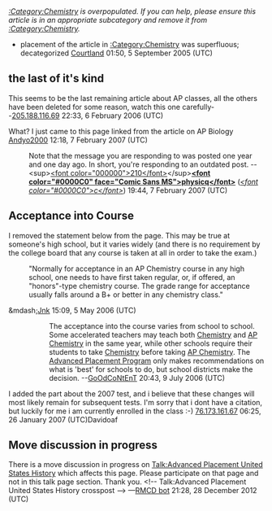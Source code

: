 <article id="2616291" title=Talk:AP Chemistry>
	<talkpage id="2616291" title="Talk:AP Chemistry">
{{WikiProject Education}}
''[[:Category:Chemistry]] is overpopulated. If you can help, please ensure this article is in an appropriate subcategory and remove it from [[:Category:Chemistry]].''
* placement of the article in [[:Category:Chemistry]] was superfluous; decategorized [[User:Ceyockey|Courtland]] 01:50, 5 September 2005 (UTC)

==the last of it's kind==
This seems to be the last remaining article about AP classes, all the others have been deleted for some reason, watch this one carefully--[[User:205.188.116.69|205.188.116.69]] 22:33, 6 February 2006 (UTC)

What? I just came to this page linked from the article on AP Biology 
[[User:Andyo2000|Andyo2000]] 12:18, 7 February 2007 (UTC)

:Note that the message you are responding to was posted one year and one day ago. In short, you're responding to an outdated post. --&lt;sup&gt;[[User talk:Physicq210|&lt;font color=&quot;000000&quot;&gt;210&lt;/font&gt;]]&lt;/sup&gt;'''[[User:Physicq210|&lt;font color=&quot;#0000C0&quot; face=&quot;Comic Sans MS&quot;&gt;physicq&lt;/font&gt;]]''' (''[[Special:Contributions/Physicq210|&lt;font color=&quot;#0000C0&quot;&gt;c&lt;/font&gt;]]'') 19:44, 7 February 2007 (UTC)

==Acceptance into Course==
I removed the statement below from the page. This may be true at someone's high school, but it varies widely (and there is no requirement by the college board that any course is taken at all in order to take the exam.)

:&quot;Normally for acceptance in an AP Chemistry course in any high school, one needs to have first taken regular, or, if offered, an &quot;honors&quot;-type chemistry course. The grade range for acceptance usually falls around a B+ or better in any chemistry class.&quot;

&amp;mdash;[[User:Jnk|Jnk]] 15:09, 5 May 2006 (UTC)

::The acceptance into the course varies from school to school. Some accelerated teachers may teach both [[Chemistry]] and [[AP Chemistry]] in the same year, while other schools require their students to take [[Chemistry]] before taking [[AP Chemistry]]. The [[Advanced Placement Program]] only makes recommendations on what is 'best' for schools to do, but school districts make the decision. --[[User:GoOdCoNtEnT|GoOdCoNtEnT]] 20:43, 9 July 2006 (UTC)


I added the part about the 2007 test, and i believe that these changes will most likely remain for subsequent tests. I'm sorry that i dont have a citation, but luckily for me i am currently enrolled in the class :-)     [[User:76.173.161.67|76.173.161.67]] 06:25, 26 January 2007 (UTC)Davidoaf

==Move discussion in progress==
There is a move discussion in progress on [[Talk:Advanced Placement United States History#Suggested move |Talk:Advanced Placement United States History]] which affects this page. Please participate on that page and not in this talk page section. Thank you. &lt;!-- Talk:Advanced Placement United States History crosspost --&gt; —[[User:RMCD bot|RMCD bot]] 21:28, 28 December 2012 (UTC)
	</talkpage>
</article>
